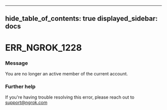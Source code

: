 

---
hide_table_of_contents: true
displayed_sidebar: docs
---


# ERR_NGROK_1228

### Message
You are no longer an active member of the current account.

<ErrorDetails />



### Further help
If you're having trouble resolving this error, please reach out to [support@ngrok.com](mailto:support@ngrok.com?subject=Help%20with%20ERR_NGROK_1228)

